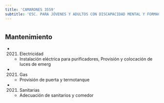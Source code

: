 ```yaml
---
title: 'CAMARONES 3559'
subtitle: 'ESC. PARA JÓVENES Y ADULTOS CON DISCAPACIDAD MENTAL Y FORMACIÓN INTEGRAL N° 16 DRA. C TOBAR GARCÍA'
---
```


#


## Mantenimiento

*  (2021) Electricidad 
    + Instalación eléctrica para purificadores, Provisión y colocación de luces de emerg

*  (2021) Gas 
    + Provisión de puerta y termotanque

*  (2021) Sanitarias 
    + Adecuación de sanitarios y comedor



